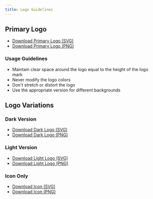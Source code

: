 ```yaml
---
title: Logo Guidelines
---
```


## Primary Logo
- [Download Primary Logo (SVG)](/assets/logo-primary.svg)
- [Download Primary Logo (PNG)](/assets/logo-primary.png)

### Usage Guidelines
- Maintain clear space around the logo equal to the height of the logo mark
- Never modify the logo colors
- Don't stretch or distort the logo
- Use the appropriate version for different backgrounds

## Logo Variations

### Dark Version
- [Download Dark Logo (SVG)](/assets/logo-dark.svg)
- [Download Dark Logo (PNG)](/assets/logo-dark.png)

### Light Version
- [Download Light Logo (SVG)](/assets/logo-light.svg)
- [Download Light Logo (PNG)](/assets/logo-light.png)

### Icon Only
- [Download Icon (SVG)](/assets/logo-icon.svg)
- [Download Icon (PNG)](/assets/logo-icon.png)